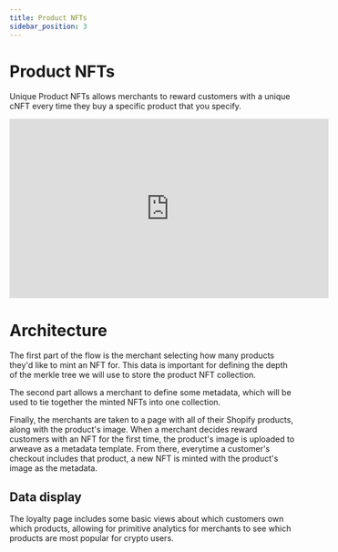 ```yaml
---
title: Product NFTs
sidebar_position: 3
---
```


# Product NFTs

Unique Product NFTs allows merchants to reward customers with a unique cNFT every time they buy a specific product that you specify.

<iframe
    width="560"
    height="315"
    src="https://www.youtube.com/embed/33KhRbnMJS4"
    title="YouTube video player"
    frameborder="0"
    allow="accelerometer; autoplay; clipboard-write; encrypted-media; gyroscope; picture-in-picture; web-share"
    allowfullscreen
></iframe>

# Architecture

The first part of the flow is the merchant selecting how many products they'd like to mint an NFT for. This data is important for defining the depth of the merkle tree we will use to store the product NFT collection.

The second part allows a merchant to define some metadata, which will be used to tie together the minted NFTs into one collection.

Finally, the merchants are taken to a page with all of their Shopify products, along with the product's image. When a merchant decides reward customers with an NFT for the first time, the product's image is uploaded to arweave as a metadata template. From there, everytime a customer's checkout includes that product, a new NFT is minted with the product's image as the metadata.

## Data display

The loyalty page includes some basic views about which customers own which products, allowing for primitive analytics for merchants to see which products are most popular for crypto users.
